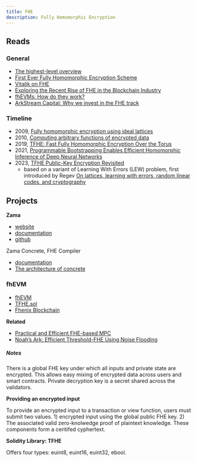 ```yaml
---
title: FHE
description: Fully Homomorphic Encryption
---
```


## Reads

### General

- [The highest-level overview](https://www.jeremykun.com/2024/05/04/fhe-overview/#the-highest-level-view)
- [First Ever Fully Homomorphic Encryption Scheme](https://crypto.stanford.edu/craig/craig-thesis.pdf)
- [Vitalik on FHE](https://vitalik.ca/general/2020/07/20/homomorphic.html)
- [Exploring the Recent Rise of FHE in the Blockchain Industry](https://medium.com/@mustafa.hourani/explaining-the-recent-rise-of-fully-homomorphic-encryption-in-the-blockchain-industry-c7081fa05458)
- [fhEVMs: How do they work?](https://medium.com/@whaleslee/fhevms-how-do-they-work-c13ea8a4d4c0)
- [ArkStream Capital: Why we invest in the FHE track](https://www.coinlive.com/news/arkstream-capital-why-we-invest-in-the-fhe-track)

### Timeline

- 2009, [Fully homomorphic encryption using ideal lattices](https://dl.acm.org/doi/10.1145/1536414.1536440)
- 2010, [Computing arbitrary functions of encrypted data](https://dl.acm.org/doi/10.1145/1666420.1666444)
- 2019, [TFHE: Fast Fully Homomorphic Encryption Over the Torus](https://link.springer.com/article/10.1007/s00145-019-09319-x)
- 2021, [Programmable Bootstrapping Enables Efficient Homomorphic Inference of Deep Neural Networks](https://link.springer.com/chapter/10.1007/978-3-030-78086-9_1)
- 2023, [TFHE Public-Key Encryption Revisited](https://eprint.iacr.org/2023/603)
    - based on a variant of Learning With Errors (LEW) problem, first introduced by Regev [On lattices, learning with errors, random linear codes, and cryptography](https://dl.acm.org/doi/10.1145/1060590.1060603)

## Projects

**Zama**

- [website](https://www.zama.ai/)
- [documentation](https://docs.zama.ai/homepage/)
- [github](https://github.com/zama-ai)

Zama Concrete, FHE Compiler

- [documentation](https://docs.zama.ai/concrete)
- [The architecture of concrete](https://www.zama.ai/post/the-architecture-of-concrete-zama-fully-homomorphic-encryption-compiler-leveraging-mlir)

### fhEVM

- [fhEVM](https://github.com/zama-ai/fhevm/blob/main/fhevm-whitepaper.pdf)
- [TFHE.sol](https://github.com/zama-ai/fhevm/blob/main/lib/TFHE.sol)
- [Fhenix Blockchain](https://twitter.com/FhenixIO)

**Related**

- [Practical and Efficient FHE-based MPC](https://eprint.iacr.org/2023/981.pdf)
- [Noah’s Ark: Efficient Threshold-FHE Using Noise Flooding](https://eprint.iacr.org/2023/815.pdf)

##### **Notes**

There is a global FHE key under which all inputs and private state are encrypted. This allows easy mixing of encrypted data across users and smart contracts. Private decryption key is a secret shared across the validators.

**Providing an encrypted input**

To provide an encrypted input to a transaction or view function, users must submit two values. 1) encrypted input using the global public FHE key. 2) The associated valid zero-knolwedge proof of plaintext knowledge. These components form a ceritifed cyphertext.

**Solidity Library: TFHE**

Offers four types: euint8, euint16, euint32, ebool.